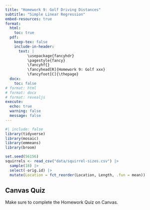 ```yaml
---
title: "Homework 9: Golf Driving Distances"
subtitle: "Simple Linear Regression"
embed-resources: true
format:
  html:
    toc: true
  pdf:
    keep-tex: false
    include-in-header:
      text: |
          \usepackage{fancyhdr}
          \pagestyle{fancy}
          \fancyhf{}
          \fancyhead[R]{Homework 9: Golf xxx}
          \fancyfoot[C]{\thepage}
  docx:
    toc: false
# format: html
# format: docx
# format: revealjs
execute:
  echo: true
  warning: false
  message: false
---
```


```r
#| include: false
library(tidyverse)
library(mosaic)
library(emmeans)
library(broom)

set.seed(56156)
squirrels <- read_csv("data/squirrel-sizes.csv") |> 
  sample(18) |> 
  select(-orig.id) |> 
  mutate(Location = fct_reorder(Location, Length, .fun = mean))
```




::: callout-caution
## Canvas Quiz

Make sure to complete the Homework Quiz on Canvas.
:::

